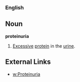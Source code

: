 ===English===
==Noun==
'''proteinuria'''
#[[Excessive]] [[protein]] in the [[urine]].

==External Links==
*[[w:Proteinuria]]